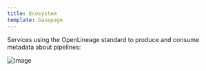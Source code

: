 ```yaml
---
title: Ecosystem
template: basepage
---
```


Services using the OpenLineage standard to produce and consume metadata about pipelines:

![image](./ecosystem-map-cropped.png)